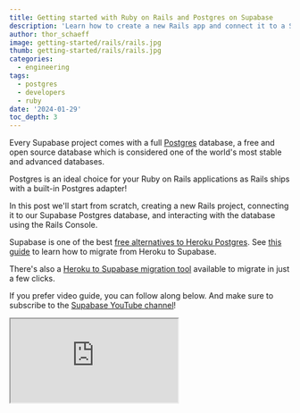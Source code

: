 ```yaml
---
title: Getting started with Ruby on Rails and Postgres on Supabase
description: 'Learn how to create a new Rails app and connect it to a Supabase Postgres database.'
author: thor_schaeff
image: getting-started/rails/rails.jpg
thumb: getting-started/rails/rails.jpg
categories:
  - engineering
tags:
  - postgres
  - developers
  - ruby
date: '2024-01-29'
toc_depth: 3
---
```


Every Supabase project comes with a full [Postgres](https://www.postgresql.org/) database, a free and open source database which is considered one of the world's most stable and advanced databases.

Postgres is an ideal choice for your Ruby on Rails applications as Rails ships with a built-in Postgres adapter!

In this post we'll start from scratch, creating a new Rails project, connecting it to our Supabase Postgres database, and interacting with the database using the Rails Console.

<Admonition type="note" label="Need help migrating?">

Supabase is one of the best [free alternatives to Heroku Postgres](/alternatives/supabase-vs-heroku-postgres). See [this guide](/docs/guides/resources/migrating-to-supabase/heroku) to learn how to migrate from Heroku to Supabase.

There's also a [Heroku to Supabase migration tool](https://migrate.supabase.com/) available to migrate in just a few clicks.

</Admonition>

If you prefer video guide, you can follow along below. And make sure to subscribe to the [Supabase YouTube channel](https://www.youtube.com/channel/UCNTVzV1InxHV-YR0fSajqPQ?view_as=subscriber&sub_confirmation=1)!

<div className="video-container">
  <iframe
    className="w-full"
    src="https://www.youtube-nocookie.com/embed/quMYT5Byxe4"
    title="YouTube video player"
    allow="accelerometer; autoplay; clipboard-write; encrypted-media; fullscreen; gyroscope; picture-in-picture; web-share"
    allowfullscreen
  />
</div>

## Create a Rails Project

Make sure your Ruby and Rails versions are up to date, then use `rails new` to scaffold a new Rails project. Use the `-d=postgresql` flag to set it up for Postgres.

Go to the [Rails docs](https://guides.rubyonrails.org/getting_started.html) for more details.

```bash Terminal
rails new blog -d=postgresql
```

## Set up the Postgres connection details

Go to [database.new](https://database.new) and create a new Supabase project. Save your database password securely.

When your project is up and running, navigate to the [project connect page](https://supabase.com/dashboard/project/_?showConnect=true) to find the URI connection string.

Rails ships with a Postgres adapter included, you can simply configure it via the environment variables. You can find the database URL in your [Supabase Dashboard](/dashboard/project/_/settings/database).

```bash Terminal
export DATABASE_URL=postgres://postgres.xxxx:password@xxxx.pooler.supabase.com:5432/postgres
```

## Create and run a database migration

Rails includes Active Record as the ORM as well as database migration tooling which generates the SQL migration files for you.

Create an example `Article` model and generate the migration files.

```bash Terminal
bin/rails generate scaffold Article title:string body:text
bin/rails db:migrate
```

## Use the Model to interact with the database

You can use the included Rails console to interact with the database. For example, you can create new entries or list all entries in a Model's table.

```bash Terminal
bin/rails console
```

```rb irb
article = Article.new(title: "Hello Rails", body: "I am on Rails!")
article.save # Saves the entry to the database

Article.all
```

## Start the app

```bash Terminal
bin/rails server
```

Run the development server. Go to http://127.0.0.1:3000 in a browser to see your application running.

## Update the app to show articles

Currently the app shows a nice development splash screen, let's update this to show our articles from the database:

```rb config/routes.rb
Rails.application.routes.draw do
  # Define your application routes per the DSL in https://guides.rubyonrails.org/routing.html

  # Defines the root path route ("/")
  root "articles#index"
end
```

## Deploy to Fly.io

In order to start working with Fly.io, you will need `flyctl`, our CLI app for managing apps. If you've already installed it, carry on. If not, hop over to the [installation guide](https://fly.io/docs/hands-on/install-flyctl/). Once that's installed you'll want to [log in to Fly](https://fly.io/docs/getting-started/log-in-to-fly/).

### Provision Rails with Fly.io

To configure and launch the app, you can use `fly launch` and follow the wizard.

When asked "Do you want to tweak these settings before proceeding?" select `y` and set Postgres to `none` as we will be providing the Supabase database URL as a secret.

### Set the connection string as secret

Use the Fly.io CLI to set the Supabase database connection URI from above as a sevret which is exposed as an environment variable to the Rails app.

```bash Terminal
fly secrets set DATABASE_URL=$DATABASE_URL
```

### Deploy the app

Deploying your application is done with the following command:

```bash Terminal
fly deploy
```

This will take a few seconds as it uploads your application, builds a machine image, deploys the images, and then monitors to ensure it starts successfully. Once complete visit your app with the following command:

```bash Terminal
fly apps open
```

That's it! You're Rails app is up and running with Supabase Postgres and Fly.io!

## Conclusion

Supabase is the ideal platform for powering your Postgres database for your Ruby on Rails applications! Every Supabase project comes with a full Postgres database and a good number of [useful extensions](/docs/guides/database/extensions)!

Try it out now at [database.new](https://database.new)!

## More Supabase

- [Migration guides](/docs/guides/resources#migrate-to-supabase)
- [Options for connecting to your Postgres database](/docs/guides/database/connecting-to-postgres)
